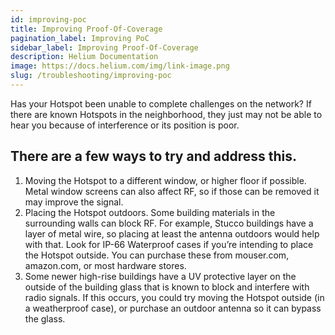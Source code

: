 ```yaml
---
id: improving-poc
title: Improving Proof-Of-Coverage
pagination_label: Improving PoC
sidebar_label: Improving Proof-Of-Coverage
description: Helium Documentation
image: https://docs.helium.com/img/link-image.png
slug: /troubleshooting/improving-poc
---
```


Has your Hotspot been unable to complete challenges on the network? If there are known Hotspots in
the neighborhood, they just may not be able to hear you because of interference or its position is
poor.

## There are a few ways to try and address this.

1. Moving the Hotspot to a different window, or higher floor if possible. Metal window screens can
   also affect RF, so if those can be removed it may improve the signal.
2. Placing the Hotspot outdoors. Some building materials in the surrounding walls can block RF. For
   example, Stucco buildings have a layer of metal wire, so placing at least the antenna outdoors
   would help with that. Look for IP-66 Waterproof cases if you’re intending to place the Hotspot
   outside. You can purchase these from mouser.com, amazon.com, or most hardware stores.
3. Some newer high-rise buildings have a UV protective layer on the outside of the building glass
   that is known to block and interfere with radio signals. If this occurs, you could try moving the
   Hotspot outside (in a weatherproof case), or purchase an outdoor antenna so it can bypass the
   glass.
